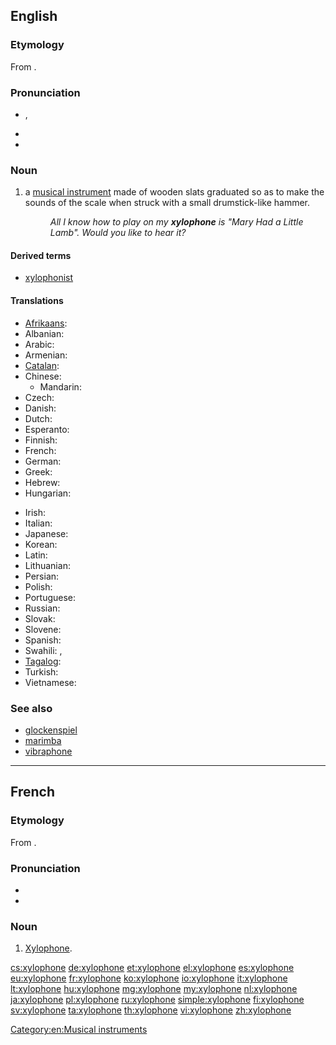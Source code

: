 ==English==
{{wikipedia}}

===Etymology===
From {{confix|xylo|t1=of wood|phone|t2=sound}}.

===Pronunciation===
* {{enPR|zīʹlə-fōn'}}, {{IPA|/ˈzaɪ.lə.ˌfəʊn/}}
* {{audio|En-us-xylophone.ogg|Audio (US)}}
* {{hyphenation|xy|lo|phone}}

===Noun===
{{en-noun}}

# a [[musical instrument]] made of wooden slats graduated so as to make the sounds of the scale when struck with a small drumstick-like hammer.
#: ''All I know how to play on my '''xylophone''' is "Mary Had a Little Lamb". Would you like to hear it?''

====Derived terms====
* [[xylophonist]]

====Translations====
{{trans-top|musical instrument}}
* [[Afrikaans]]: {{t|af|xilofoon|xs=Afrikaans}}
* Albanian: {{t-|sq|ksilofon|xs=Albanian}}
* Arabic: {{t-|ar|زايلفون|m|tr=zailufú:n}}
* Armenian: {{t-|hy|քսիլոֆոն|tr=k'silofon}}
* [[Catalan]]: {{t|ca|xilòfon|m}}
* Chinese:
** Mandarin: {{t-|cmn|木琴|tr=mùqín|sc=Hani}}
* Czech: {{t+|cs|xylofon|m}}
* Danish: {{t-|da|xylofon|c}}
* Dutch: {{t+|nl|xylofoon|m}}
* Esperanto: {{t-|eo|ksilofono|xs=Esperanto}}
* Finnish: {{t+|fi|ksylofoni}}
* French: {{t+|fr|xylophone|m}}
* German: {{t+|de|Xylophon|n}}
* Greek: {{t+|el|ξυλόφωνο|n|tr=ksilófono}}
* Hebrew: {{t+|he|קסילופון|m|tr=ksilofón}}
* Hungarian: {{t+|hu|xilofon}}
{{trans-mid}}
* Irish: {{t-|ga|xileafón|m|xs=Irish}}
* Italian: {{t+|it|xilofono|m}}
* Japanese: {{t+|ja|木琴|tr=もっきん, mokkin}}
* Korean: {{t+|ko|실로폰|tr=sillopon|sc=Hang}}
* Latin: {{t|la|xylophonium|n}}
* Lithuanian: {{t|lt|ksilofonas |m}}
* Persian: {{t|fa|سنتور چوبی|xs=Persian}}
* Polish: {{t|pl|ksylofon|m}}
* Portuguese: {{t+|pt|xilofone|m}}
* Russian: {{t+|ru|ксилофон|m|tr=ksilofón}}
* Slovak: {{t|sk|xylofón|m}}
* Slovene: {{t+|sl|ksilofon|m}}
* Spanish: {{t+|es|xilófono|m}}
* Swahili: {{t|sw|zilofoni}}, {{t|sw|marimba ya kizungu}}
* [[Tagalog]]: {{t|tl|silopono}}
* Turkish: {{t+|tr|ksilofon}}
* Vietnamese: {{t|vi|mộc cầm|xs=Vietnamese}}
{{trans-bottom}}

===See also===
* [[glockenspiel]]
* [[marimba]]
* [[vibraphone]]

[[Category:en:Musical instruments]]

----

==French==

===Etymology===
From {{confix|xylo|phone|lang=fr}}.

===Pronunciation===
* {{audio|Fr-xylophone.ogg|audio}}
* {{IPA|/ɡzi.lɔ.fɔn/|lang=fr}}

===Noun===
{{fr-noun|m|s}}

# [[xylophone#English|Xylophone]].

[[cs:xylophone]]
[[de:xylophone]]
[[et:xylophone]]
[[el:xylophone]]
[[es:xylophone]]
[[eu:xylophone]]
[[fr:xylophone]]
[[ko:xylophone]]
[[io:xylophone]]
[[it:xylophone]]
[[lt:xylophone]]
[[hu:xylophone]]
[[mg:xylophone]]
[[my:xylophone]]
[[nl:xylophone]]
[[ja:xylophone]]
[[pl:xylophone]]
[[ru:xylophone]]
[[simple:xylophone]]
[[fi:xylophone]]
[[sv:xylophone]]
[[ta:xylophone]]
[[th:xylophone]]
[[vi:xylophone]]
[[zh:xylophone]]